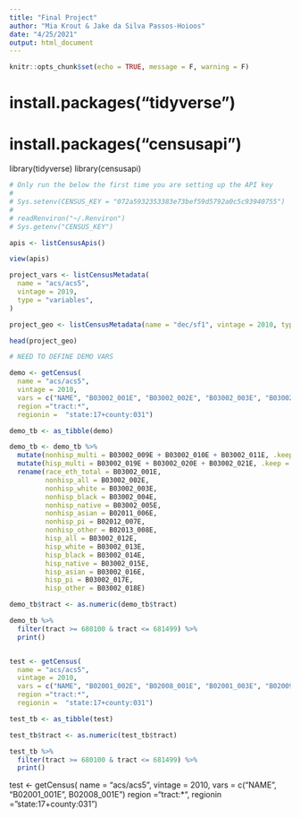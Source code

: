 ```yaml
---
title: "Final Project"
author: "Mia Krout & Jake da Silva Passos-Hoioos"
date: "4/25/2021"
output: html_document
---
```


```r
knitr::opts_chunk$set(echo = TRUE, message = F, warning = F)
```

# install.packages("tidyverse")
# install.packages("censusapi")

library(tidyverse) 
library(censusapi)

```r
# Only run the below the first time you are setting up the API key
#
# Sys.setenv(CENSUS_KEY = "072a5932353383e73bef59d5792a0c5c93940755")
#
# readRenviron("~/.Renviron")
# Sys.getenv("CENSUS_KEY")

```

```r
apis <- listCensusApis()

view(apis)

project_vars <- listCensusMetadata(
  name = "acs/acs5", 
  vintage = 2019,
  type = "variables",
)

project_geo <- listCensusMetadata(name = "dec/sf1", vintage = 2010, type = "geography")

head(project_geo)
```
```r

# NEED TO DEFINE DEMO VARS 

demo <- getCensus(
  name = "acs/acs5", 
  vintage = 2010, 
  vars = c("NAME", "B03002_001E", "B03002_002E", "B03002_003E", "B03002_004E", "B03002_005E", "B03002_006E", "B03002_007E", "B03002_008E", "B03002_009E", "B03002_010E", "B03002_011E", "B03002_012E", "B03002_013E", "B03002_014E", "B03002_015E", "B03002_016E", "B03002_017E", "B03002_018E", "B03002_019E", "B03002_020E", "B03002_021E"), 
  region ="tract:*", 
  regionin =  "state:17+county:031")

demo_tb <- as_tibble(demo)

demo_tb <- demo_tb %>% 
  mutate(nonhisp_multi = B03002_009E + B03002_010E + B03002_011E, .keep = "unused") %>% 
  mutate(hisp_multi = B03002_019E + B03002_020E + B03002_021E, .keep = "unused")
  rename(race_eth_total = B03002_001E,
         nonhisp_all = B03002_002E,
         nonhisp_white = B03002_003E, 
         nonhisp_black = B03002_004E,
         nonhisp_native = B03002_005E, 
         nonhisp_asian = B02011_006E, 
         nonhisp_pi = B02012_007E, 
         nonhisp_other = B02013_008E,
         hisp_all = B03002_012E, 
         hisp_white = B03002_013E, 
         hisp_black = B03002_014E, 
         hisp_native = B03002_015E, 
         hisp_asian = B03002_016E, 
         hisp_pi = B03002_017E, 
         hisp_other = B03002_018E)

demo_tb$tract <- as.numeric(demo_tb$tract)

demo_tb %>% 
  filter(tract >= 680100 & tract <= 681499) %>%
  print()


test <- getCensus(
  name = "acs/acs5", 
  vintage = 2010, 
  vars = c("NAME", "B02001_002E", "B02008_001E", "B02001_003E", "B02009_001E"), 
  region ="tract:*", 
  regionin =  "state:17+county:031")

test_tb <- as_tibble(test)

test_tb$tract <- as.numeric(test_tb$tract)

test_tb %>% 
  filter(tract >= 680100 & tract <= 681499) %>%
  print()

```


test <- getCensus(
  name = "acs/acs5", 
  vintage = 2010, 
  vars = c("NAME", "B02001_001E", B02008_001E") 
  region ="tract:*", 
  regionin =  "state:17+county:031")